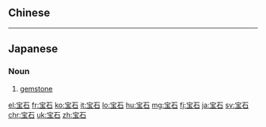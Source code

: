 {{also|寶石}}
==Chinese==
{{zh-see|寶石}}

----

==Japanese==
{{ja-kanjitab|ほう|せき|yomi=on}}

===Noun===
{{ja-noun|ほうせき|kyu=寶石}}

# [[gemstone]]

[[el:宝石]]
[[fr:宝石]]
[[ko:宝石]]
[[it:宝石]]
[[lo:宝石]]
[[hu:宝石]]
[[mg:宝石]]
[[fj:宝石]]
[[ja:宝石]]
[[sv:宝石]]
[[chr:宝石]]
[[uk:宝石]]
[[zh:宝石]]